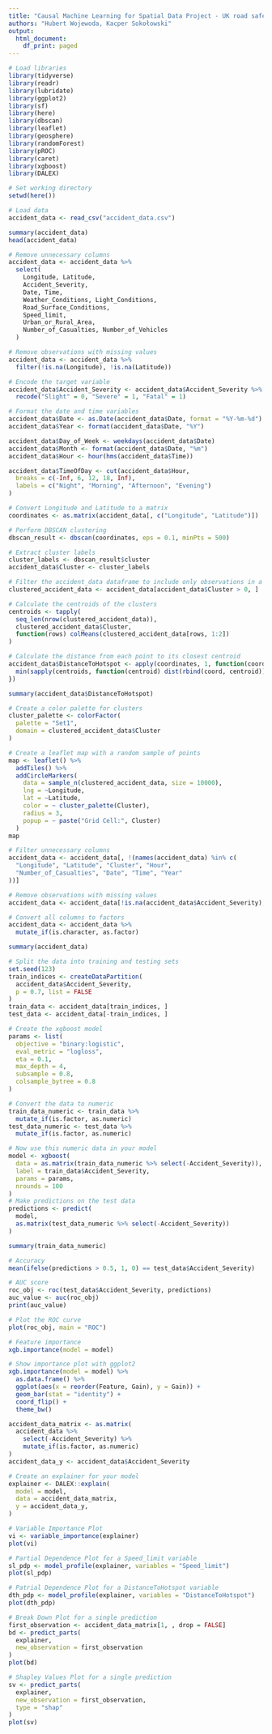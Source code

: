 ```yaml
---
title: "Causal Machine Learning for Spatial Data Project - UK road safety accidents"
authors: "Hubert Wojewoda, Kacper Sokołowski"
output:
  html_document:
    df_print: paged
---
```


```r
# Load libraries
library(tidyverse)
library(readr)
library(lubridate)
library(ggplot2)
library(sf)
library(here)
library(dbscan)
library(leaflet)
library(geosphere)
library(randomForest)
library(pROC)
library(caret)
library(xgboost)
library(DALEX)

# Set working directory
setwd(here())
```

```r
# Load data
accident_data <- read_csv("accident_data.csv")

summary(accident_data)
head(accident_data)
```

```r
# Remove unnecessary columns
accident_data <- accident_data %>%
  select(
    Longitude, Latitude,
    Accident_Severity,
    Date, Time,
    Weather_Conditions, Light_Conditions,
    Road_Surface_Conditions,
    Speed_limit,
    Urban_or_Rural_Area,
    Number_of_Casualties, Number_of_Vehicles
  )
```


```r
# Remove observations with missing values
accident_data <- accident_data %>%
  filter(!is.na(Longitude), !is.na(Latitude))
```

```r
# Encode the target variable
accident_data$Accident_Severity <- accident_data$Accident_Severity %>%
  recode("Slight" = 0, "Severe" = 1, "Fatal" = 1)

# Format the date and time variables
accident_data$Date <- as.Date(accident_data$Date, format = "%Y-%m-%d")
accident_data$Year <- format(accident_data$Date, "%Y")

accident_data$Day_of_Week <- weekdays(accident_data$Date)
accident_data$Month <- format(accident_data$Date, "%m")
accident_data$Hour <- hour(hms(accident_data$Time))

accident_data$TimeOfDay <- cut(accident_data$Hour,
  breaks = c(-Inf, 6, 12, 18, Inf),
  labels = c("Night", "Morning", "Afternoon", "Evening")
)
```

```r
# Convert Longitude and Latitude to a matrix
coordinates <- as.matrix(accident_data[, c("Longitude", "Latitude")])
```

```r
# Perform DBSCAN clustering
dbscan_result <- dbscan(coordinates, eps = 0.1, minPts = 500)

# Extract cluster labels
cluster_labels <- dbscan_result$cluster
accident_data$Cluster <- cluster_labels

# Filter the accident_data dataframe to include only observations in a cluster
clustered_accident_data <- accident_data[accident_data$Cluster > 0, ]
```

```r
# Calculate the centroids of the clusters
centroids <- tapply(
  seq_len(nrow(clustered_accident_data)),
  clustered_accident_data$Cluster,
  function(rows) colMeans(clustered_accident_data[rows, 1:2])
)

# Calculate the distance from each point to its closest centroid
accident_data$DistanceToHotspot <- apply(coordinates, 1, function(coord) {
  min(sapply(centroids, function(centroid) dist(rbind(coord, centroid))))
})
```

```r
summary(accident_data$DistanceToHotspot)
```

```r
# Create a color palette for clusters
cluster_palette <- colorFactor(
  palette = "Set1",
  domain = clustered_accident_data$Cluster
)

# Create a leaflet map with a random sample of points
map <- leaflet() %>%
  addTiles() %>%
  addCircleMarkers(
    data = sample_n(clustered_accident_data, size = 10000),
    lng = ~Longitude,
    lat = ~Latitude,
    color = ~ cluster_palette(Cluster),
    radius = 3,
    popup = ~ paste("Grid Cell:", Cluster)
  )
map
```

```r
# Filter unnecessary columns
accident_data <- accident_data[, !(names(accident_data) %in% c(
  "Longitude", "Latitude", "Cluster", "Hour",
  "Number_of_Casualties", "Date", "Time", "Year"
))]

# Remove observations with missing values
accident_data <- accident_data[!is.na(accident_data$Accident_Severity), ]

# Convert all columns to factors
accident_data <- accident_data %>%
  mutate_if(is.character, as.factor)

summary(accident_data)
```

```r
# Split the data into training and testing sets
set.seed(123)
train_indices <- createDataPartition(
  accident_data$Accident_Severity,
  p = 0.7, list = FALSE
)
train_data <- accident_data[train_indices, ]
test_data <- accident_data[-train_indices, ]

# Create the xgboost model
params <- list(
  objective = "binary:logistic",
  eval_metric = "logloss",
  eta = 0.1,
  max_depth = 4,
  subsample = 0.8,
  colsample_bytree = 0.8
)

# Convert the data to numeric
train_data_numeric <- train_data %>%
  mutate_if(is.factor, as.numeric)
test_data_numeric <- test_data %>%
  mutate_if(is.factor, as.numeric)

# Now use this numeric data in your model
model <- xgboost(
  data = as.matrix(train_data_numeric %>% select(-Accident_Severity)),
  label = train_data$Accident_Severity,
  params = params,
  nrounds = 100
)
# Make predictions on the test data
predictions <- predict(
  model,
  as.matrix(test_data_numeric %>% select(-Accident_Severity))
)
```

```r
summary(train_data_numeric)

# Accuracy
mean(ifelse(predictions > 0.5, 1, 0) == test_data$Accident_Severity)
```
```r
# AUC score
roc_obj <- roc(test_data$Accident_Severity, predictions)
auc_value <- auc(roc_obj)
print(auc_value)
```
```r
# Plot the ROC curve
plot(roc_obj, main = "ROC")
```

```r
# Feature importance
xgb.importance(model = model)

# Show importance plot with ggplot2
xgb.importance(model = model) %>%
  as.data.frame() %>%
  ggplot(aes(x = reorder(Feature, Gain), y = Gain)) +
  geom_bar(stat = "identity") +
  coord_flip() +
  theme_bw()
```

```r
accident_data_matrix <- as.matrix(
  accident_data %>%
    select(-Accident_Severity) %>%
    mutate_if(is.factor, as.numeric)
)
accident_data_y <- accident_data$Accident_Severity

# Create an explainer for your model
explainer <- DALEX::explain(
  model = model,
  data = accident_data_matrix,
  y = accident_data_y,
)

# Variable Importance Plot
vi <- variable_importance(explainer)
plot(vi)

# Partial Dependence Plot for a Speed_limit variable
sl_pdp <- model_profile(explainer, variables = "Speed_limit")
plot(sl_pdp)

# Patrial Dependence Plot for a DistanceToHotspot variable
dth_pdp <- model_profile(explainer, variables = "DistanceToHotspot")
plot(dth_pdp)

# Break Down Plot for a single prediction
first_observation <- accident_data_matrix[1, , drop = FALSE]
bd <- predict_parts(
  explainer,
  new_observation = first_observation
)
plot(bd)

# Shapley Values Plot for a single prediction
sv <- predict_parts(
  explainer,
  new_observation = first_observation,
  type = "shap"
)
plot(sv)
```